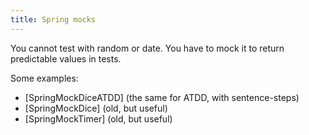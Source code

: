 ```yaml
---
title: Spring mocks
---
```


You cannot test with random or date. You have to mock it to return predictable
values in tests.

Some examples:

- [SpringMockDiceATDD] (the same for ATDD, with sentence-steps)
- [SpringMockDice] (old, but useful)
- [SpringMockTimer] (old, but useful)
